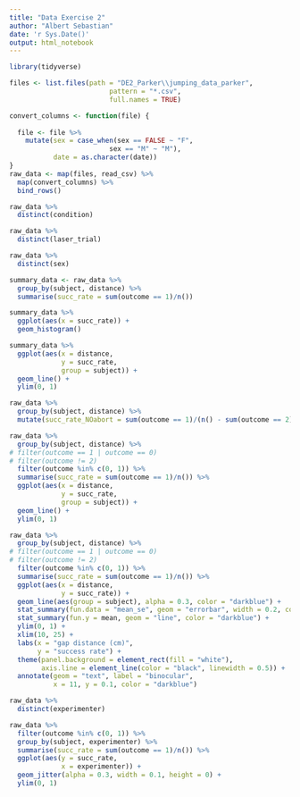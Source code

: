 ```yaml
---
title: "Data Exercise 2"
author: "Albert Sebastian"
date: 'r Sys.Date()'
output: html_notebook
---
```


```r
library(tidyverse)
```

```r
files <- list.files(path = "DE2_Parker\\jumping_data_parker",
                         pattern = "*.csv",
                         full.names = TRUE)

convert_columns <- function(file) {
  
  file <- file %>%
    mutate(sex = case_when(sex == FALSE ~ "F",
                         sex == "M" ~ "M"),
           date = as.character(date))
}
raw_data <- map(files, read_csv) %>%
  map(convert_columns) %>%
  bind_rows()

```

```r
raw_data %>%
  distinct(condition)

raw_data %>%
  distinct(laser_trial)

raw_data %>%
  distinct(sex)
```


```r
summary_data <- raw_data %>%
  group_by(subject, distance) %>%
  summarise(succ_rate = sum(outcome == 1)/n())

summary_data %>%
  ggplot(aes(x = succ_rate)) +
  geom_histogram() 

```


```r
summary_data %>%
  ggplot(aes(x = distance,
             y = succ_rate,
             group = subject)) +
  geom_line() +
  ylim(0, 1)

raw_data %>%
  group_by(subject, distance) %>%
  mutate(succ_rate_NOabort = sum(outcome == 1)/(n() - sum(outcome == 2)))
```


```r
raw_data %>%
  group_by(subject, distance) %>%
# filter(outcome == 1 | outcome == 0)
# filter(outcome != 2) 
  filter(outcome %in% c(0, 1)) %>%
  summarise(succ_rate = sum(outcome == 1)/n()) %>%
  ggplot(aes(x = distance,
             y = succ_rate,
             group = subject)) +
  geom_line() +
  ylim(0, 1)
```


```r
raw_data %>%
  group_by(subject, distance) %>%
# filter(outcome == 1 | outcome == 0)
# filter(outcome != 2) 
  filter(outcome %in% c(0, 1)) %>%
  summarise(succ_rate = sum(outcome == 1)/n()) %>%
  ggplot(aes(x = distance,
             y = succ_rate)) +
  geom_line(aes(group = subject), alpha = 0.3, color = "darkblue") +
  stat_summary(fun.data = "mean_se", geom = "errorbar", width = 0.2, color = "darkblue") +
  stat_summary(fun.y = mean, geom = "line", color = "darkblue") +
  ylim(0, 1) +
  xlim(10, 25) +
  labs(x = "gap distance (cm)",
       y = "success rate") +
  theme(panel.background = element_rect(fill = "white"),
        axis.line = element_line(color = "black", linewidth = 0.5)) +
  annotate(geom = "text", label = "binocular",
           x = 11, y = 0.1, color = "darkblue")
```


```r
raw_data %>%
  distinct(experimenter)

raw_data %>%
  filter(outcome %in% c(0, 1)) %>%
  group_by(subject, experimenter) %>%
  summarise(succ_rate = sum(outcome == 1)/n()) %>%
  ggplot(aes(y = succ_rate, 
             x = experimenter)) +
  geom_jitter(alpha = 0.3, width = 0.1, height = 0) +
  ylim(0, 1)
```


















